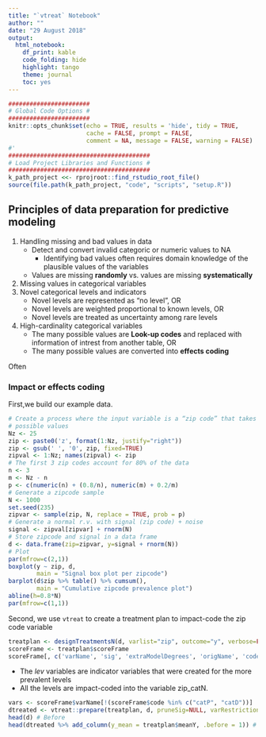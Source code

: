 ```yaml
---
title: "`vtreat` Notebook"
author: ""
date: "29 August 2018"
output: 
  html_notebook: 
    df_print: kable
    code_folding: hide
    highlight: tango
    theme: journal
    toc: yes
---
```


```r
#######################
# Global Code Options #
#######################
knitr::opts_chunk$set(echo = TRUE, results = 'hide', tidy = TRUE,
                      cache = FALSE, prompt = FALSE,
                      comment = NA, message = FALSE, warning = FALSE)
#'
########################################
# Load Project Libraries and Functions #
########################################
k_path_project <<- rprojroot::find_rstudio_root_file()
source(file.path(k_path_project, "code", "scripts", "setup.R"))
```

## Principles of data preparation for predictive modeling

1. Handling missing and bad values in data
    * Detect and convert invalid categoric or numeric values to NA
        * Identifying bad values often requires domain knowledge of the
          plausible values of the variables
    * Values are missing **randomly** vs. values are missing **systematically**
2. Missing values in categorical variables
3. Novel categorical levels and indicators
    * Novel levels are represented as "no level", OR
    * Novel levels are weighted proportional to known levels, OR
    * Novel levels are treated as uncertainty among rare levels
4. High-cardinality categorical variables
    * The many possible values are **Look-up codes** and replaced with 
      information of intrest from another table, OR
    * The many possible values are converted into **effects coding**
    
Often 


### Impact or effects coding

First,we build our example data.

```r
# Create a process where the input variable is a “zip code” that takes one of 25
# possible values
Nz <- 25 
zip <- paste0('z', format(1:Nz, justify="right")) 
zip <- gsub(' ', '0', zip, fixed=TRUE) 
zipval <- 1:Nz; names(zipval) <- zip 
# The first 3 zip codes account for 80% of the data
n <- 3
m <- Nz - n 
p <- c(numeric(n) + (0.8/n), numeric(m) + 0.2/m)
# Generate a zipcode sample 
N <- 1000 
set.seed(235)
zipvar <- sample(zip, N, replace = TRUE, prob = p)
# Generate a normal r.v. with signal (zip code) + noise 
signal <- zipval[zipvar] + rnorm(N)
# Store zipcode and signal in a data frame 
d <- data.frame(zip=zipvar, y=signal + rnorm(N))
# Plot
par(mfrow=c(2,1))
boxplot(y ~ zip, d, 
        main = "Signal box plot per zipcode")
barplot(d$zip %>% table() %>% cumsum(), 
        main = "Cumulative zipcode prevalence plot")
abline(h=0.8*N)
par(mfrow=c(1,1))
```

Second, we use `vtreat` to create a treatment plan to impact-code the zip code
variable

```r
treatplan <- designTreatmentsN(d, varlist="zip", outcome="y", verbose=FALSE)
scoreFrame <- treatplan$scoreFrame
scoreFrame[, c('varName', 'sig', 'extraModelDegrees', 'origName', 'code')]
```

* The *lev* variables are indicator variables that were created for the more
  prevalent levels
* All the levels are impact-coded into the variable zip_catN.

```r
vars <- scoreFrame$varName[!(scoreFrame$code %in% c("catP", "catD"))]
dtreated <- vtreat::prepare(treatplan, d, pruneSig=NULL, varRestriction=vars)
head(d) # Before
head(dtreated %>% add_column(y_mean = treatplan$meanY, .before = 1)) # After
```

